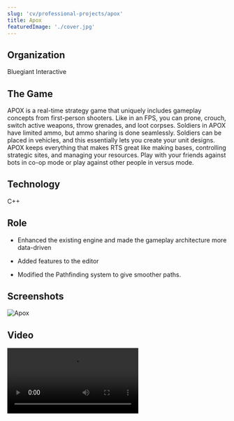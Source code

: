```yaml
---
slug: 'cv/professional-projects/apox'
title: Apox
featuredImage: './cover.jpg'
---
```



## Organization

Bluegiant Interactive

## The Game

APOX is a real-time strategy game that uniquely includes gameplay concepts from first-person shooters. Like in an FPS, you can prone, crouch, switch active weapons, throw grenades, and loot corpses. Soldiers in APOX have limited ammo, but ammo sharing is done seamlessly. Soldiers can be placed in vehicles, and this essentially lets you create your unit designs. APOX keeps everything that makes RTS great like making bases, controlling strategic sites, and managing your resources. Play with your friends against bots in co-op mode or play against other people in versus mode.

## Technology

C++

## Role

-   Enhanced the existing engine and made the gameplay architecture more data-driven

-   Added features to the editor

-   Modified the Pathfinding system to give smoother paths.

## Screenshots

![Apox](./cover.jpg)

## Video

<Video src="https://www.youtube.com/embed/PzW39q3maRk" title="Apox Video" />

## Downloads

[Steam](http://store.steampowered.com/app/80000/)
